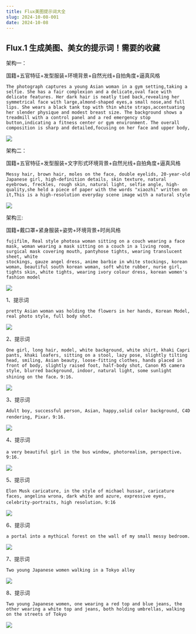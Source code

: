 ```yaml
---
title: Flux美图提示词大全
slug: 2024-10-08-001
date: 2024-10-08
---
```


## Flux.1 生成美图、美女的提示词！需要的收藏

架构一：

国籍+五官特征+发型服装+环境背景+自然光线+自拍角度+逼真风格

```
The photograph captures a young Asian woman in a gym setting,taking a selfie. She has a fair complexion and a delicate,oval face with delicate features. Her dark hair is neatly tied back,revealing her symmetrical face with large,almond-shaped eyes,a small nose,and full lips. She wears a black tank top with thin white straps,accentuating her slender physique and modest breast size. The background shows a treadmill with a control panel and a red emergency stop button,indicating a fitness center or gym environment. The overall composition is sharp and detailed,focusing on her face and upper body,
```

![](https://cdn.jsdelivr.net/gh/wangwenjie1314/PicCDN/2024-10-9/1728464529394-image%20(3).webp)


架构二：

国籍+五官特征+发型服装+文字形式环境背景+自然光线+自拍角度+逼真风格

```
Messy hair, brown hair, moles on the face, double eyelids, 20-year-old Japanese girl, high-definition details, skin texture, natural eyebrows, freckles, rough skin, natural light, selfie angle, high-quality,she held a piece of paper with the words "xiaozhi" written on it,This is a high-resolution everyday scene image with a natural style
```

![](https://cdn.jsdelivr.net/gh/wangwenjie1314/PicCDN/2024-10-9/1728464508240-image%20(2).webp)




架构三:

国籍+戴口罩+紧身服装+姿势+环境背景+时尚风格

```
fujifilm, Real style photosa woman sitting on a couch wearing a face mask, woman wearing a mask sitting on a couch in a living room, surgical mask covering mouth, pantyhose tights, wearing translucent sheet, white
stockings, gauze angel dress, anime barbie in white stockings, korean woman, beautiful south korean woman, soft white rubber, nurse girl, tights skin, white tights, wearing ivory colour dress, korean women's fashion model
```


![](https://cdn.jsdelivr.net/gh/wangwenjie1314/PicCDN/2024-10-9/1728464541315-ComfyUI_00010_.png)



1、提示词

```
pretty Asian woman was holding the flowers in her hands, Korean Model, real photo style, full body shot.
```


![](https://cdn.jsdelivr.net/gh/wangwenjie1314/PicCDN/2024-10-9/1728464075736-image.png)


2、提示词

```
One girl, long hair, model, white background, white shirt, khaki Capri pants, khaki loafers, sitting on a stool, lazy pose, slightly tilting head, smiling, Asian beauty, loose-fitting clothes, hands placed in front of body, slightly raised foot, half-body shot, Canon R5 camera style, blurred background, indoor, natural light, some sunlight shining on the face，9:16.
```


![](https://cdn.jsdelivr.net/gh/wangwenjie1314/PicCDN/2024-10-9/1728464114784-image.png)


3、提示词
```
Adult boy, successful person, Asian, happy,solid color background, C4D rendering, Pixar，9:16.
```

![](https://cdn.jsdelivr.net/gh/wangwenjie1314/PicCDN/2024-10-9/1728464186541-image.png)


4、提示词

```
a very beautiful girl in the bus window, photorealism, perspective，9:16.
```


![](https://cdn.jsdelivr.net/gh/wangwenjie1314/PicCDN/2024-10-9/1728464234172-image.png)


5、提示词

```
Elon Musk caricature, in the style of michael hussar, caricature faces, angelina wrona, dark white and azure, expressive eyes, celebrity-portraits, high resolution，9:16
```

![](https://cdn.jsdelivr.net/gh/wangwenjie1314/PicCDN/2024-10-9/1728464249568-image.png)


6、提示词

```
a portal into a mythical forest on the wall of my small messy bedroom.
```

![](https://cdn.jsdelivr.net/gh/wangwenjie1314/PicCDN/2024-10-9/1728464262640-image.png)


7、提示词

```
Two young Japanese women walking in a Tokyo alley
```


![](https://cdn.jsdelivr.net/gh/wangwenjie1314/PicCDN/2024-10-9/1728464276316-image.png)

8、提示词

```
Two young Japanese women, one wearing a red top and blue jeans, the other wearing a white top and jeans, both holding umbrellas, walking on the streets of Tokyo
```


![](https://cdn.jsdelivr.net/gh/wangwenjie1314/PicCDN/2024-10-9/1728464289961-image.png)


